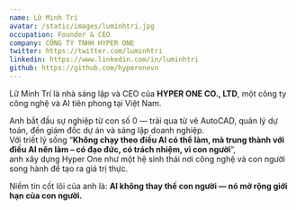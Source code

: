 ```yaml
---
name: Lữ Minh Trí
avatar: /static/images/luminhtri.jpg
occupation: Founder & CEO
company: CÔNG TY TNHH HYPER ONE
twitter: https://twitter.com/luminhtri
linkedin: https://www.linkedin.com/in/luminhtri
github: https://github.com/hyperonevn
---
```


Lữ Minh Trí là nhà sáng lập và CEO của **HYPER ONE CO., LTD**, một công ty công nghệ và AI tiên phong tại Việt Nam.

Anh bắt đầu sự nghiệp từ con số 0 — trải qua từ vẽ AutoCAD, quản lý dự toán, đến giám đốc dự án và sáng lập doanh nghiệp.  
Với triết lý sống “**Không chạy theo điều AI có thể làm, mà trung thành với điều AI nên làm – có đạo đức, có trách nhiệm, vì con người**”,  
anh xây dựng Hyper One như một hệ sinh thái nơi công nghệ và con người song hành để tạo ra giá trị thực.

Niềm tin cốt lõi của anh là: **AI không thay thế con người — nó mở rộng giới hạn của con người.**
